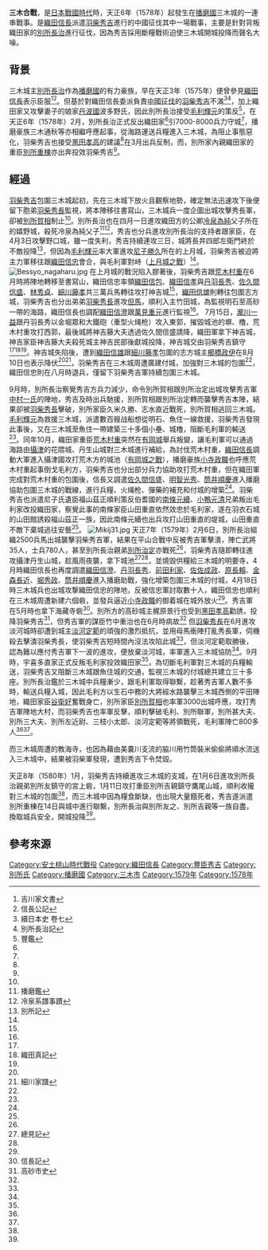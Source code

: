 {{Infobox Military Conflict
|conflict=三木合戰
|partof=[[日本战國|日本战國]]
|date= 天正6年3月（1578年）-天正8年（1580年）
|place= [[播磨國|播磨國]][[三木城|三木城]]
|result= 織田軍勝利，三木城開城
|combatant1=織田軍[[Image:Oda_emblem.svg|Oda emblem.svg]]
|combatant2=別所軍
|commander1=[[羽柴秀吉|羽柴秀吉]]
|commander2=[[別所長治|別所長治]]{{KIA}}
|strength1= 不明
|strength2= 7000-8000<ref name="#1">播州征伐記</ref>、7500<ref name="#2">續本朝通鑑二百六</ref>
|casualties1 = 不明
|casualties2 = 不明
}}
'''三木合戰'''，是[[日本戰國時代|日本戰國時代]]時，天正6年（1578年）起發生在[[播磨國|播磨國]]三木城的一連串戰事。是[[織田信長|織田信長]]派遣[[豐臣秀吉|羽柴秀吉]]進行的中國征伐其中一場戰事，主要是針對背叛織田家的[[別所長治|別所長治]]進行征伐，因為秀吉採用斷糧戰術迫使三木城開城投降而聲名大噪。

==背景==
三木城主[[別所長治|別所長治]]作為[[播磨國|播磨國]]的有力豪族，早在天正3年（1575年）便曾參見[[織田信長|織田信長]]表示臣服<ref>吉川家文書</ref><ref name="#3">信長公記</ref>。但基於對織田信長委派負責[[中國征伐|中國征伐]]的[[羽柴秀吉|羽柴秀吉]]不滿<ref name="#4">續日本史 卷七</ref><ref name="#5">別所長治記</ref>，加上織田家又攻擊妻子的娘家[[丹波國|丹波國]]波多野氏，因此別所長治接受[[毛利輝元|毛利輝元]]的策反<ref>豐鑑</ref>，在天正6年（1578年）2月，別所長治正式反出織田家<ref name="#3"/>引7000-8000兵力守城<ref name="#1"/>，播磨豪族三木通秋等亦相繼呼應起事，從海路運送兵糧進入三木城，為阻止事態惡化，羽柴秀吉也接受[[黑田孝高|黑田孝高]]的建議<ref name="#2"/>在3月出兵反制，而，別所家內親織田家的重臣[[別所重棟|別所重棟]]亦出奔投效羽柴秀吉<ref name="#1"/>。

==經過==
[[羽柴秀吉|羽柴秀吉]]包圍三木城起初，先在三木城下放火且觀察地勢，確定無法迅速攻下後便留下胞弟[[羽柴秀長|羽柴秀長]]監視，將本陣移往書寫山，三木城兵一度企圖出城攻擊秀長軍，卻被[[別所賀相|別所賀相]]制止<ref name="#2"/>。別所長治也在四月一日進攻織田方的公卿[[冷泉為純|冷泉為純]]父子所在的嬉野城，殺死冷泉為純父子<ref name="#6">播磨鑑</ref><ref>冷泉系譜事蹟</ref>，秀吉也分兵進攻別所長治的支持者跟家臣，在4月3日攻擊野口城，雖一度失利，秀吉持續連攻三日，城將長井四郎左衛門終於不敵投降<ref name="#7">別所記</ref>，但因為[[毛利輝元|毛利輝元]]率大軍進攻[[尼子勝久|尼子勝久]]所在的上月城，羽柴秀吉被迫將主力軍移往跟[[織田信忠|織田信忠]]會合，與毛利軍對峙（[[上月城之戰|上月城之戰]]）<ref name="#3"/>。
[[File:Bessyo_nagaharu.jpg|thumb]]
在上月城的戰況陷入膠著後，羽柴秀吉跟[[荒木村重|荒木村重]]在6月時將陣地轉移至書寫山，織田信忠率領[[織田信包|織田信包]]、[[織田信孝|織田信孝]]與[[丹羽長秀|丹羽長秀]]、[[佐久間信盛|佐久間信盛]]、[[林秀貞|林秀貞]]、[[細川藤孝|細川藤孝]]共三萬兵馬轉往攻打神吉城<ref name="#7"/>，[[織田信雄|織田信雄]]則轉往包圍志方城，羽柴秀吉也分出弟弟[[羽柴秀長|羽柴秀長]]進攻[[但馬國|但馬]]，順利入主竹田城，為監視明石至高砂一帶的海路，織田信長也調配[[織田信澄|織田信澄]]跟[[萬見重元|萬見重元]]進行監視<ref name="#3"/>。
7月15日，[[瀧川一益|瀧川一益]]跟丹羽長秀以金堀眾和大鐵砲（重型火绳枪）攻入東郭，摧毀城池的塀、櫓，荒木村重攻打西郭，最後城將神吉藤大夫透過佐久間信盛請降，織田軍拿下神吉城，神吉家臣神吉藤大夫殺死城主神吉民部後獻城投降，神吉城交由羽柴秀吉鎮守<ref name="#3"/><ref>織田真記</ref><ref name="#2"/>。神吉城失陷後，遭到[[織田信雄|織田信雄]]跟[[細川藤孝|細川藤孝]]包圍的志方城主[[櫛橋政伊|櫛橋政伊]]在8月10日也表示降伏<ref name="#6"/><ref>細川家譜</ref>，羽柴秀吉在三木城周遭廣建付城，加強對三木城的包圍<ref name="#3"/>，織田信忠則在八月時退兵，僅留下羽柴秀吉軍持續包圍三木城。

9月時，別所長治察覺秀吉方兵力減少，命令別所賀相跟別所治定出城攻擊秀吉軍[[中村一氏|中村一氏]]的陣地，秀吉及時出兵馳援，別所賀相跟別所治定轉而襲擊秀吉本陣，結果卻被[[羽柴秀長|羽柴秀長]]擊破，別所家臣久米久勝、志水直近戰死，別所賀相逃回三木城。[[毛利輝元|毛利輝元]]為救援三木城，派遣數百艘战船想從明石、魚住一線救援，羽柴秀吉發現此事後，又在三木城至魚住一帶建築三十多個小壘、城櫓，阻斷毛利軍的輸送<ref name="#2"/>。同年10月，織田家重臣[[荒木村重|荒木村重]]突然在[[有岡城|有岡城]]舉兵叛變，讓毛利軍可以通過海路由[[攝津國|攝津]]的花隈城、丹生山城對三木城進行補給，為討伐荒木村重，[[織田信長|織田信長]]調動大軍進入攝津國攻打荒木方的城池（[[有岡城之戰|有岡城之戰]]），播磨豪族[[小寺政職|小寺政職]]也呼應荒木村重起事倒戈毛利方，羽柴秀吉也分出部分兵力協助攻打荒木村重，但在織田軍完成對荒木村重的包圍後，信長又調遣[[佐久間信盛|佐久間信盛]]、[[明智光秀|明智光秀]]、[[筒井順慶|筒井順慶]]進入播磨協助包圍三木城的戰線，進行兵糧、火绳枪、彈藥的補充和付城的增築<ref name="#3"/>。羽柴秀吉也派遣尼子氏遺臣福山茲正順利策反伯耆國的[[南條元續|南條元續]]、[[小鴨元清|小鴨元清]]兄弟叛出毛利家改投織田家，察覺此事的南條家臣山田重直依然效忠於毛利家，遂在羽衣石城的山田館誘殺福山茲正一族，因此南條元續也出兵攻打山田重直的堤城，山田重直不敵下棄城逃往安藝<ref name="#2"/>。
[[File:Mikij31.jpg|thumb]]
天正7年（1579年）2月6日，別所長治組織2500兵馬出城襲擊羽柴秀吉軍，結果在平山合戰中反被秀吉軍擊潰，陣亡武將35人，士兵780人，甚至別所長治親弟[[別所治定|別所治定]]亦戰死<ref name="#5"/>，羽柴秀吉隨即轉往進攻攝津丹生山城，趁風雨夜襲，拿下城池<ref>總見記</ref><ref name="#5"/>，並燒毀供糧給三木城的明要寺，4月時織田信長也再度調遣[[織田信澄|織田信澄]]、[[丹羽長秀|丹羽長秀]]、[[前田利家|前田利家]]、[[佐佐成政|佐佐成政]]、[[原長賴|原長賴]]、[[金森長近|金森長近]]、[[堀秀政|堀秀政]]、[[筒井順慶|筒井順慶]]進入播磨助戰，強化增築包圍三木城的付城，4月18日時三木城兵也出城攻撃織田信忠的陣地，反被信忠軍討取數十人，織田信忠也順利在三木城周遭新建六個砦，並發兵逼近[[小寺政職|小寺政職]]的御着城在城外放火<ref name="#3"/>。秀吉軍在5月時也拿下海藏寺砦<ref>信長記</ref>。別所方的高砂城主梶原景行也受到[[黑田孝高|黑田孝高]]勸誘，投降羽柴秀吉<ref>高砂市史</ref>，但秀吉軍的謀臣竹中重治也在6月時病故<ref name="#3"/>
但[[羽柴秀長|羽柴秀長]]在6月進攻淡河城時卻遭到城主[[淡河定範|淡河定範]]的頑強的激烈抵抗，並用母馬衝陣打亂秀長軍，伺機殺去擊潰羽柴秀長，使羽柴秀吉短時間內沒法攻陷此城<ref name="#5"/>，但淡河定範取勝後，認為難以應付秀吉軍下一波的進攻，便放棄淡河城，率軍進入三木城協防<ref name="#4"/>。9月時，宇喜多直家正式反叛毛利家投效織田家<ref name="#3"/>，為切斷毛利軍對三木城的兵糧輸送，羽柴秀吉又阻斷三木城跟魚住城的交通，監視三木城的付城總共建立三十多座。別所長治鑑於三木城中兵糧漸少，跟毛利軍取得聯繫，趁著秀吉軍人數不多時，輸送兵糧入城，因此毛利方以生石中務的大將經水路襲擊三木城西側的平田陣地，織田家臣[[谷衛好|谷衛好]]奮戰身亡，別所家臣[[別所賀相|別所賀相]]也率軍3000出城呼應，攻打秀吉軍陣地大村，而羽柴秀吉也率軍反擊，順利擊破毛利、別所聯軍，別所甚大夫、別所三大夫、別所左近尉、三枝小太郎、淡河定範等將領戰死，毛利軍陣亡800多人<ref name="#5"/><ref name="#3"/>。

而三木城周遭的教海寺，也因為藉由美嚢川支流的脇川用竹筒裝米偷偷將順水流送入三木城中，結果被羽柴軍發現，遭到秀吉下令焚毀。

天正8年（1580年）1月，羽柴秀吉持續進攻三木城的支城，在1月6日進攻別所長治親弟別所友鎮守的宮上砦，1月11日攻打重臣別所吉親鎮守鷹尾山城，順利收攏對三木城的包圍<ref name="#3"/>，而三木城中因為糧食斷缺，也出現大量餓死者，秀吉遂派遣別所重棟在14日與城中進行聯繫，別所長治與別所友之、別所吉親等一族自盡，換取城兵安全，開城投降<ref name="#1"/>。

== 參考來源 ==
{{Reflist}}
[[Category:安土桃山時代戰役|Category:安土桃山時代戰役]]
[[Category:織田信長|Category:織田信長]]
[[Category:豐臣秀吉|Category:豐臣秀吉]]
[[Category:別所氏|Category:別所氏]]
[[Category:播磨國|Category:播磨國]]
[[Category:三木市|Category:三木市]]
[[Category:1579年|Category:1579年]]
[[Category:1578年|Category:1578年]]